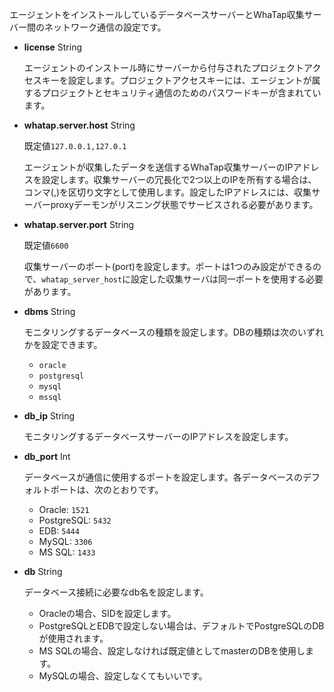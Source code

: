 エージェントをインストールしているデータベースサーバーとWhaTap収集サーバー間のネットワーク通信の設定です。

- **license** <span class='type'>String</span>

  エージェントのインストール時にサーバーから付与されたプロジェクトアクセスキーを設定します。プロジェクトアクセスキーには、エージェントが属するプロジェクトとセキュリティ通信のためのパスワードキーが含まれています。

- **whatap.server.host** <span class='type'>String</span>

  既定値`127.0.0.1,127.0.1`

  エージェントが収集したデータを送信するWhaTap収集サーバーのIPアドレスを設定します。収集サーバーの冗長化で2つ以上のIPを所有する場合は、コンマ(,)を区切り文字として使用します。設定したIPアドレスには、収集サーバーproxyデーモンがリスニング状態でサービスされる必要があります。

- **whatap.server.port** <span class='type'>String</span>

  既定値`6600`

  収集サーバーのポート(port)を設定します。ポートは1つのみ設定ができるので、`whatap_server_host`に設定した収集サーバは同一ポートを使用する必要があります。

- **dbms** <span class='type'>String</span>

  モニタリングするデータベースの種類を設定します。DBの種類は次のいずれかを設定できます。 

  - `oracle`
  - `postgresql`
  - `mysql`
  - `mssql`

- **db_ip** <span class='type'>String</span>

  モニタリングするデータベースサーバーのIPアドレスを設定します。

- **db_port** <span class='type'>Int</span>

  データベースが通信に使用するポートを設定します。各データベースのデフォルトポートは、次のとおりです。

  - Oracle: `1521`
  - PostgreSQL: `5432`
  - EDB: `5444`
  - MySQL: `3306`
  - MS SQL: `1433`

- **db** <span class='type'>String</span>

  データベース接続に必要なdb名を設定します。 

  - Oracleの場合、SIDを設定します。
  - PostgreSQLとEDBで設定しない場合は、デフォルトでPostgreSQLのDBが使用されます。
  - MS SQLの場合、設定しなければ既定値としてmasterのDBを使用します。
  - MySQLの場合、設定しなくてもいいです。
